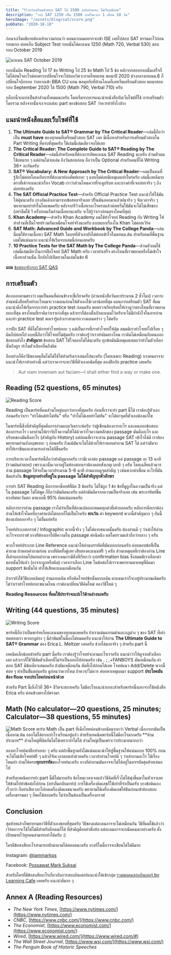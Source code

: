 ```yaml
---
title: "รีวิวการเตรียมตัวสอบ SAT ได้ 1500 ฉบับอ่านเอง ไม่เรียนพิเศษ"
description: "จาก SAT 1250 เป็น 1500 ภายในเวลา 1 เดือน 10 วัน"
heroImage: "/assets/blog/sat/score.png"
pubDate: "2020-10-18"
---
```


ก่อนจะเริ่มอธิบายต้องเท้าความก่อนว่า ตอนแรกผมอยากจะเข้า ISE เลยไปสอบ SAT ธรรมดาไว้ก่อนรอบแรก ค่อยเก็บ Subject Test รอบนั้นได้คะแนน 1250 (Math 720, Verbal 530) สอบรอบ October 2019


<Image src={satOct} alt="คะแนน SAT October 2019" />

รอบนั้นผิด Reading ไป 17 ข้อ Writing ไป 25 ข้อ Math ไป 5 ข้อ หลังจากสอบรอบนั้นเสร็จก็ไม่ได้สนใจอะไรต่อเพราะเปลี่ยนใจจะไปสอบวิศวะภาคไทยแทน พอมาปี 2020 ช่วงกลางเทอมม.6 ก็เปลี่ยนใจอีกรอบ ว่าอยากเข้า BBA CU แทน พอคุยกับที่บ้านโอเคก็เลยเริ่มเตรียมตัวสอบ พอมาสอบรอบ September 2020 ได้ 1500 (Math 790, Verbal 710) ครับ

บล็อกนี้จะแบ่งเป็นห้าส่วนทั้งหมดนะครับ โดยเริ่มจากการแนะนำหนังสือกับเว็บไซต์ที่ใช้ การเตรียมตัวโดยรวม หลังจากนั้นจะเจาะแต่ละ part ของข้อสอบ SAT ว่าควรทำยังไงบ้าง

## แนะนำหนังสือและเว็บไซต์ที่ใช้

1. **The Ultimate Guide to SAT® Grammar by The Critical Reader**—เล่มนี้ถือว่าเป็น **must have** ของทุกคนที่เตรียมตัวสอบ SAT เลย มีเนื้อหาสำหรับการเตรียมตัวสอบใน Part Writing ที่ครบที่สุดครับ ใช้เล่มนี้เล่มเดียวจบได้เลย
2. **The Critical Reader: The Complete Guide to SAT® Reading by The Critical Reader**—เล่มนี้สำหรับคนที่ต้องการอัพคะแนน SAT Reading นะครับ ส่วนตัวผมใช้บทแรก ๆ แต่อ่านไม่จบเล่ม ถึงวันสอบก่อน ถือว่าเป็น Optional สำหรับคนที่ได้ Writing 36+ ละกันครับ
3. **SAT® Vocabulary: A New Approach by The Critical Reader**—ผมเป็นคนที่รู้สึกไม่ค่อยโอเคกับการที่ต้องมาท่องศัพท์เยอะ ๆ แบบไม่ค่อยมีเหตุผลเท่าใหร่ครับ เล่มนี้เลยดีมากตรงที่เค้าจะแนะนำเรื่อง Vocab เราว่าส่วนไหนควรที่จะดูบริบท และบางคำที่เจอบ่อยจริง ๆ ถึงค่อยท่องครับ
4. **The SAT Official Practice Test**—สำหรับ Official Practice Test แนะนำให้ใช้มันให้คุ้มนะครับ บางอันเค้าเอามาจากข้อสอบจริงเลย ปริ้นมันออกมาแล้วฝนจริง ๆ จับเวลาจริง ๆ พยายามอย่าทำในไอแพดครับ หลังจากรีวิวเนื้อหาอะไรครบแล้วค่อยเริ่มใช้มันจะได้ไม่เสียของ (อย่าลืมใช้ 1 ครั้งก่อนเริ่มอ่านเนื้อหานะครับ จะได้รู้ว่าเราอ่อนตรงไหนที่สุด)
5. **Khan Academy**—สำหรับ Khan Academy ผมใช้ทำโจทย์ Reading กับ Writing ให้ทำส่วนที่เป็นโจทย์รวมกันเหมือนโจทย์จริงนะครับ แบบแยกเรื่องใน Khan ไม่ค่อยเวิร์ค
6. **SAT Math: Advanced Guide and Workbook by The College Panda**—เล่มนี้ผมใช้ทวนเนื้อหา SAT Math ในบทที่ตัวเองยังไม่ค่อยเข้าใจในตอนม.ต้น สำหรับคนที่พื้นฐานเลขไม่แน่นมาก แนะนำให้เริ่มจากเล่มนี้ก่อนเลยครับ
7. **10 Practice Tests for the SAT Math by The College Panda**—ส่วนตัวผมใช้เล่มนี้เล่มเดียวในการฝึกโจทย์ SAT Math ครับ เวลาทำเสร็จ ตรงไหนที่เราพลาดหรือไม่เข้าใจเนื้อหาส่วนนั้น ก็กลับไปเปิดทวนในเล่มในข้อ 6

**แถม** [ข้อสอบจริงจาก SAT QAS](https://www.reddit.com/r/Sat/comments/cufsxg/all_qas_tests_and_scoring/)

## การเตรียมตัว

ต้องบอกตามตรงว่า ผมเป็นคนที่ค่อนข้างจะขี้เกียจครับ (อ่านหนังสือวันละประมาณ 2 ชั่วโมง) เวลาจะอ่านหนังสือหรือทำอะไรผมจะวางแผนก่อนให้ตัวเองใช้เวลาน้อยที่สุด แผนการเตรียมตัว SAT ที่ผมแนะนำคือให้เริ่มจากการทำ practice test ก่อนครับ พอตรวจเรียบร้อยให้เราดูว่าตรงไหนที่เราพลาดเยอะที่สุด ตรงไหนที่เราคิดว่าเราเก่งที่สุด แล้วเราก็ต้องตั้งเป้าคะแนนไว้ครับจะได้มีกำลังใจในการอ่านและทำ practice test พอเรารู้แล้วเราสามารถวางแผนคร่าว ๆ ได้ครับ

การฝึก SAT ที่ดีไม่ใช่การทำโจทย์เยอะ ๆ แต่เป็นการที่เราทำโจทย์ให้คุ้ม สมมติเราทำโจทย์ไปเรื่อย ๆ ผิดก็ปล่อยไป แบบนี้ถือว่าใช้โจทย์ไม่คุ้มครับ เราต้องรู้ว่าเราทำผิดตรงไหน เราคิดไม่เหมือนกับคนออกข้อสอบยังไง **สำคัญมาก** ข้อสอบ SAT ใช้ใจตอบไม่ได้นะครับ ทุกข้อมันมีเหตุผลเสมอว่าทำไมตัวเลือกนั้นถึงถูก ทำไมตัวเลือกอื่นถึงผิด

อีกอย่างก็คือวิธีของคนอื่นไม่ได้ใช้ได้สำหรับเราเสมอไปนะครับ (โดยเฉพาะ Reading) บางคนอาจจะแนะนำให้เราทำอย่างนี้ แต่ว่าเราควรจะหาวิธีที่ตัวเองถนัดที่สุด ลองฝึกกับ practice เลยครับ

> Aut viam inveniam aut faciam—I shall either find a way or make one.

## Reading (52 questions, 65 minutes)


<Image src={readingScore} alt="Reading Score" />

Reading เป็นพาร์ทที่คนส่วนใหญ่บอกว่ายากที่สุดครับ ก่อนที่เราจะทำ part นี้ได้ เราต้องรู้ตัวเองก่อนครับว่าเรา "ทำได้แต่ทำไม่ทัน" หรือ "ทำไม่ได้เลยทำไม่ทัน" จะได้หาจุดที่ตัวเองต้องแก้ไข

ในพาร์ทนี้สิ่งที่สำคัญที่สุดคือการอ่านแบบวิเคราะห์ครับ ว่าผู้เขียนต้องการอะไร และคนออกข้อสอบต้องการอะไร เวลาอ่านให้เราจับใจความให้ได้ด้วยว่าใจความหลักของ passage มันคืออะไร และบริบทของมันคืออะไร (สำคัญกับ History) แต่ก่อนที่เราจะอ่าน passage SAT เข้าใจได้ดี เราต้องพยายามอ่านอังกฤษเยอะ ๆ ก่อนครับ ถึงแม้มันจะไม่ได้ช่วยให้เราตอบคำถาม SAT ได้ แต่ว่ามันจะทำให้เราชินและสามารถอ่านได้ดีขึ้นครับ

การบริหารเวลาในพาร์ทนี้ถือว่าสำคัญมากครับ เรามีเวลาต่อ passage แค่ passage ละ 13 นาที (รวมฝนคำตอบ) เพราะฉะนั้นเวลาอยู่ในห้องสอบเราต้องคอยสังเกตุเวลาดี ๆ ครับ โดยเฉลี่ยแล้วควรอ่าน passage ให้จบในเวลาประมาณ 5-6 นาที อ่านแบบดูจุดสำคัญ ๆ เช่นพวกคำเชื่อม อะไรที่มันขัดแย้งกัน **ข้อมูลทุกอย่างที่อยู่ใน passage ไม่ได้สำคัญทุกตัวอักษร**

การทำ SAT Reading คือการหาช็อยส์ที่ผิด 3 ข้อครับ ไม่ใช่ถูก 1 ข้อ ข้อที่ดูถูกในความเป็นจริง แต่ใน passage ไม่ได้พูด ก็ถือว่ามันผิดนะครับ แต่ถ้ามันผิดจากความเป็นจริงเลย เช่น พระอาทิตย์ขึ้นทางทิศตะวันตก มาแบบนี้ 95% ผิดแน่นอนครับ

หลักการการอ่าน passage เราไม่จำเป็นที่ต้องแปลออกหมดทุกคำที่เค้าบอกครับ หลักการคือเราต้องอ่านให้เข้าใจโดยที่บางคำแปลไม่ออกก็ไม่เป็นไรครับ **ยกเว้น** คำ keyword พวกนี้สำคัญมาก ๆ อันนี้ต้องแปลออกจริง ๆ ไม่งั้นแย่ครับ

โจทย์ประเภทกราฟ / Infographic พวกนี้จริง ๆ ไม่ได้ยากขนาดนั้นครับ ต้องอ่านดี ๆ ว่าเค้าให้อ่านอะไรจากกราฟ บางทีต้องเอาไปตีความใน passage ต่อนิดนึง แต่โดยรวมแล้วถือว่ากลาง ๆ ครับ

พวกโจทย์ประเภท Line Reference แนะนำให้อ่านบรรทัดที่มันบอกก่อนครับ ค่อยตอบข้อที่เป็นคำถาม ถ้าตอบคำถามก่อน บางทีผิดทั้งคู่เลย เสียสองคะแนนฟรี ๆ ครับ ส่วนเหตุผลที่เราต้องอ่าน Line ที่เค้าบอกก่อนไปตอบคำถาม เพราะคนเรามีสิ่งที่เรียกว่า confirmation bias ซึ่งสมมติเราเลือกคำตอบนั้นไปแล้ว (อาจจะถูกหรือผิด) เวลาเราเลือก Line ในข้อต่อไปเราจะพยายามหาเหตุที่ผิดมา support ข้อนั้นได้ ทำให้เสียคะแนนเหมือนกัน

ถ้าเรายังใช้วิธีแบบเดิมอยู่ อ่านแบบเดิม หรือคิดโจทย์ข้อนั้นแบบเดิม คะแนนเราก็จะอยู่ประมาณเดิมครับ ไม่ว่าเราทำโจทย์เยอะขนาดไหน เราต้องเปลี่ยนวิธีคิดใหม่ ลองวิธีใหม่ ๆ

**Reading Resources ที่ผมใช้ประจำจะแปะไว้ด้านล่างนะครับ**

## Writing (44 questions, 35 minutes)


<Image src={writingScore} alt="Writing Score" />

พาร์ทนี้ถือว่าเป็นพาร์ทเก็บคะแนนของทุกคนเลยครับ ถ้าเราแม่นแกรมม่าและกฎต่าง ๆ ของ SAT ที่เค้าทดสอบเรา พวกกฎต่าง ๆ นี่ถ้าพิมพ์ในนี้คงไม่หมดครับ แนะนำให้อ่าน **The Ultimate Guide to SAT® Grammar** ของ Erica L. Meltzer เลยครับ ช่วยได้มากจริง ๆ สำหรับ part นี้

เทคนิคเล็กน้อยสำหรับ part นี้ครับ เราต้องรู้ว่าโจทย์จะถามอะไรเราครับ แนะนำว่าให้ดูจากตัวเลือกเลย แล้วเราก็ใช้วิธีตัดตัวเลือกที่ไม่จำเป็นออกไปก่อนครับ เช่น . ; ,+FANBOYS มันเหมือนกัน คำตอบ SAT มีข้อเดียวเสมอครับ ถ้ามันเหมือนกัน ตัดทิ้งไปก่อนได้เลย โจทย์แนว Add/Delete พวกนี้ค่อย ๆ ทำเป็นขั้นตอนครับ ดูก่อนว่าควรไหม ถ้าควร/ไม่ควร ค่อยหาเหตุผลมา support **ประโยคมันต้อง flow จากประโยคก่อนหน้าด้วย**

สำหรับ Part นี้เล็งไว้ที่ 36+ ชีวิตจะสบายครับ ไม่มีอะไรแนะนำเยอะสำหรับพาร์ทนี้นอกจากใช้หนังสือ Erica ครับ ค่อนข้างตรงไปตรงมา

## Math (No calculator—20 questions, 25 minutes; Calculator—38 questions, 55 minutes)


<Image src={mathScore} alt="Math Score" />
พาร์ท Math เป็น part ที่เด็กไทยค่อนข้างถนัดมากกว่า Verbal เนื่องจากมันเป็นเนื้อหาม.ต้น
ออกไม่ได้ยากเท่าโรงเรียนอยู่แล้ว สำหรับเทคนิคพาร์ทนี้ไม่มีอะไรมากครับ **ห้ามประมาท**
ส่วนใหญ่ที่ผิดกันไม่ใช่เพราะทำไม่ได้ ส่วนใหญ่เป็นเพราะว่าประมาทมากกว่า

ลองหาโจทย์มาฝึกทำเยอะ ๆ ครับ แต่ถ้าพื้นฐานยังไม่แน่นแนะนำให้ปูพื้นฐานให้แน่นแบบ 100% ก่อน จะได้ไม่เสียโจทย์ฟรี ๆ แล้วก็จับเวลาตอนทำด้วยครับ เวลาทำอ่านโจทย์ดี ๆ ว่าเค้าถามอะไร ใช้เรื่องไหนทำ อ่านให้ครบ**ทุกบรรทัด**ของโจทย์นะครับ บางทีคำถามมันอาจจะไม่ได้อยู่ในบรรทัดสุดท้ายเสมอไป

สำหรับเทคนิคการทำ part นี้มีไม่มากครับ ข้อไหนเวลาเจอแล้ววิธีคิดที่เร็วไม่ได้พุ่งขึ้นมาในหัวเราเลย ให้ข้ามไปทำข้อต่อไปก่อน (อย่าลืมกลับมาทำ) การใช้เครื่องคิดเลขก็ใช้เท่าที่จำเป็นครับ บางข้อคิดเองเร็วกว่า ก็อย่าเสียเวลาไปกดเครื่องคิดเลขนานครับ พยายามใช้เครื่องคิดเลขให้ชินก่อนเข้าห้องสอบ เครื่องธรรมดา ๆ ก็พอใช้สอบครับ ไม่จำเป็นต้องเป็นเครื่องกราฟ

## Conclusion

สุดท้ายแล้วก็พยายามหาวิธีที่ตัวเองชอบที่สุดครับ วิธีของแต่ละคนอาจจะไม่เหมือนกัน วิธีที่ผมใช้แล้วว่าเวิร์คอาจจะใช้ได้ไม่ดีสำหรับอีกคนก็ได้ ที่สำคัญคืออย่าพึ่งท้อ แต่ละคนอาจจะถนัดคนละอย่างครับ ตั้งเป้าหมายไว้ทุกคนสามารถทำได้ครับ :)

ใครมีข้อสงสัยอะไรสามารถทักมาถามได้ตลอดนะครับ บางทีในนี้อาจจะเขียนได้ไม่ดีมาก

Instagram: [@iammarkps](https://www.instagram.com/iammarkps/)

Facebook: [Possawat Mark Suksai](https://www.facebook.com/markposswat/)

สำหรับใครที่มีข้อสงสัยอะไรเกี่ยวกับการสอบอินเตอร์แนะนำให้เข้ากลุ่ม [รวมพลคนสอบอินเตอร์ by Learning Cafe](https://www.facebook.com/groups/1669234313171472) เลยครับ แนะนำดีมาก ๆ

## Annex A (Reading Resources)

- _The New York Times_, [https://www.nytimes.com/](https://www.nytimes.com/)
- _CNBC_, [https://www.cnbc.com/](https://www.cnbc.com/)
- _The Economist_, [https://www.economist.com/](https://www.economist.com/)
- _Wired_, [https://www.wired.com/](https://www.wired.com/#)
- _The Wall Street Journal_, [https://www.wsj.com/](https://www.wsj.com/)
- _The Penguin Book of Historic Speeches_
